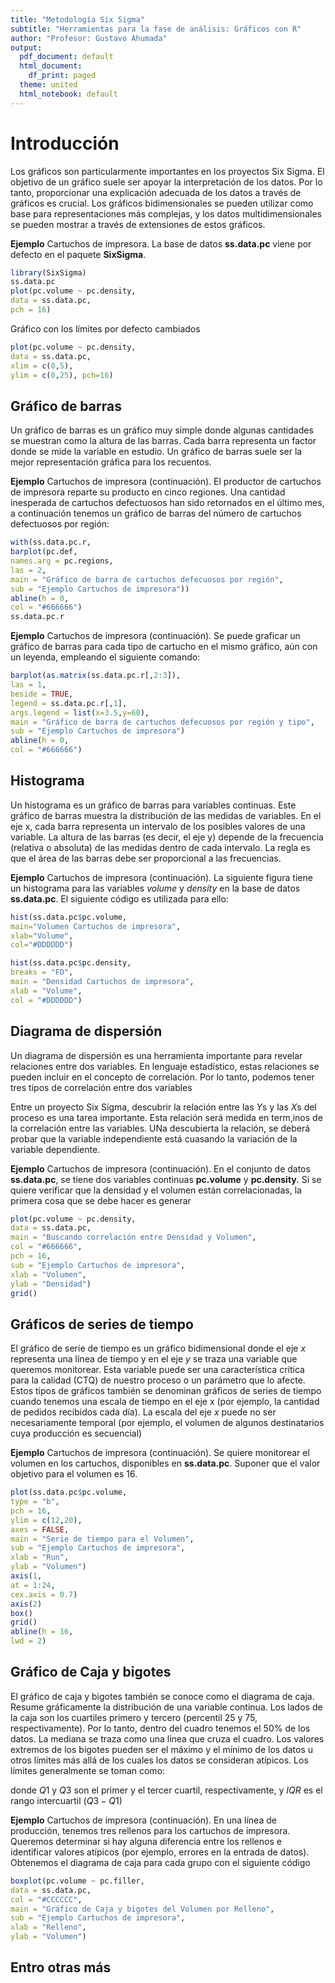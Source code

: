 ```yaml
---
title: "Metodología Six Sigma"
subtitle: "Herramientas para la fase de análisis: Gráficos con R" 
author: "Profesor: Gustavo Ahumada"
output:
  pdf_document: default
  html_document:
    df_print: paged
  theme: united
  html_notebook: default
---
```


# Introducción 

Los gráficos son particularmente importantes en los proyectos Six Sigma. El objetivo de un gráfico suele ser apoyar la interpretación de los datos. Por lo tanto, proporcionar una explicación adecuada de los datos a través de gráficos es crucial. Los gráficos bidimensionales se pueden utilizar como base para representaciones más complejas, y los datos multidimensionales se pueden mostrar a través de extensiones de estos gráficos.

**Ejemplo** Cartuchos de impresora. La base de datos $\textbf{ss.data.pc}$ viene por defecto en el paquete $\textbf{SixSigma}$.

```r
library(SixSigma)
ss.data.pc
plot(pc.volume ~ pc.density,
data = ss.data.pc,
pch = 16)
```

Gráfico con los límites por defecto cambiados

```r
plot(pc.volume ~ pc.density,
data = ss.data.pc,
xlim = c(0,5),
ylim = c(0,25), pch=16)
```


## Gráfico de barras 

Un gráfico de barras es un gráfico muy simple donde algunas cantidades se muestran como la altura de las barras. Cada barra representa un factor donde se mide la variable en estudio. Un gráfico de barras suele ser la mejor representación gráfica para los recuentos.

**Ejemplo** Cartuchos de impresora (continuación). El productor de cartuchos de impresora reparte su producto en cinco regiones. Una cantidad inesperada de cartuchos defectuosos han sido retornados en el último mes, a continuación tenemos un gráfico de barras del número de cartuchos defectuosos por región:

```r
with(ss.data.pc.r,
barplot(pc.def,
names.arg = pc.regions,
las = 2,
main = "Gráfico de barra de cartuchos defecuosos por región",
sub = "Ejemplo Cartuchos de impresora"))
abline(h = 0,
col = "#666666")
ss.data.pc.r
```

**Ejemplo** Cartuchos de impresora (continuación). Se puede graficar un gráfico de barras para cada tipo de cartucho en el mismo gráfico, aún con un leyenda, empleando el siguiente comando:

```r
barplot(as.matrix(ss.data.pc.r[,2:3]),
las = 1,
beside = TRUE,
legend = ss.data.pc.r[,1],
args.legend = list(x=3.5,y=60),
main = "Gráfico de barra de cartuchos defecuosos por región y tipo",
sub = "Ejemplo Cartuchos de impresora")
abline(h = 0,
col = "#666666")
```


## Histograma

Un histograma es un gráfico de barras para variables continuas. Este gráfico de barras muestra la distribución de las medidas de variables. En el eje x, cada barra representa un intervalo de los posibles valores de una variable. La altura de las barras (es decir, el eje y) depende de la frecuencia (relativa o absoluta) de las medidas dentro de cada intervalo. La regla es que el área de las barras debe ser proporcional a las frecuencias.

**Ejemplo** Cartuchos de impresora (continuación). La siguiente figura tiene un histograma para las variables *volume* y *density* en la base de datos $\textbf{ss.data.pc}$. El siguiente código es utilizada para ello:

```r
hist(ss.data.pc$pc.volume,
main="Volumen Cartuchos de impresora",
xlab="Volume",
col="#DDDDDD")
```


```r
hist(ss.data.pc$pc.density,
breaks = "FD",
main = "Densidad Cartuchos de impresora",
xlab = "Volume",
col = "#DDDDDD")
```


## Diagrama de dispersión

Un diagrama de dispersión es una herramienta importante para revelar relaciones entre dos variables. En lenguaje estadístico, estas relaciones se pueden incluir en el concepto de correlación. Por lo tanto, podemos tener tres tipos de correlación entre dos variables

Entre un proyecto Six Sigma, descubrir la relación entre las $Y$s y las $X$s del proceso es una tarea importante. Esta relación será medida en term,inos de la correlación entre las variables. UNa descubierta la relación, se deberá probar que la variable   independiente está cuasando la variación de la variable dependiente.

**Ejemplo** Cartuchos de impresora (continuación). En el conjunto de datos $\textbf{ss.data.pc}$, se tiene dos variables continuas $\textbf{pc.volume}$ y $\textbf{pc.density}$. Si se quiere verificar que la densidad y el volumen están correlacionadas, la primera cosa que se debe hacer es generar                                                 
```r
plot(pc.volume ~ pc.density,
data = ss.data.pc,
main = "Buscando correlación entre Densidad y Volumen",
col = "#666666",
pch = 16,
sub = "Ejemplo Cartuchos de impresora",
xlab = "Volumen",
ylab = "Densidad")
grid()
```


## Gráficos de series de tiempo

El gráfico de serie de tiempo es un gráfico bidimensional donde el eje $x$ representa una línea de tiempo y en el eje $y$ se traza una variable que queremos monitorear. Esta variable puede ser una característica crítica para la calidad (CTQ) de nuestro proceso o un parámetro que lo afecte. Estos tipos de gráficos también se denominan gráficos de series de tiempo cuando tenemos una escala de tiempo en el eje x (por ejemplo, la cantidad de pedidos recibidos cada día). La escala del eje $x$ puede no ser necesariamente temporal (por ejemplo, el volumen de algunos destinatarios cuya producción es secuencial)

**Ejemplo** Cartuchos de impresora (continuación). Se quiere monitorear el volumen en los cartuchos, disponibles en $\textbf{ss.data.pc}$. Suponer que el valor objetivo para el volumen es $16$. 

```r
plot(ss.data.pc$pc.volume,
type = "b",
pch = 16,
ylim = c(12,20),
axes = FALSE,
main = "Serie de tiempo para el Volumen",
sub = "Ejemplo Cartuchos de impresora",
xlab = "Run",
ylab = "Volumen")
axis(1,
at = 1:24,
cex.axis = 0.7)
axis(2)
box()
grid()
abline(h = 16,
lwd = 2)
```


## Gráfico de Caja y bigotes

El gráfico de caja y bigotes también se conoce como el diagrama de caja. Resume gráficamente la distribución de una variable continua. Los lados de la caja son los cuartiles primero y tercero (percentil 25 y 75, respectivamente). Por lo tanto, dentro del cuadro tenemos el $50\%$ de los datos. La mediana se traza como una línea que cruza el cuadro. Los valores extremos de los bigotes pueden ser el máximo y el mínimo de los datos u otros límites más allá de los cuales los datos se consideran atípicos. Los límites generalmente se toman como:

\begin{equation}
[Q1-1.5 \times IQR, Q3+1.5 \times IQR], \nonumber
\end{equation}

donde $Q1$ y $Q3$ son el primer y el tercer cuartil, respectivamente, y $IQR$ es el rango intercuartil ($Q3-Q1$)

**Ejemplo** Cartuchos de impresora (continuación). En una línea de producción, tenemos tres rellenos para los cartuchos de impresora. Queremos determinar si hay alguna diferencia entre los rellenos e identificar valores atípicos (por ejemplo, errores en la entrada de datos). Obtenemos el diagrama de caja para cada grupo con el siguiente código

```r
boxplot(pc.volume ~ pc.filler,
data = ss.data.pc,
col = "#CCCCCC",
main = "Gráfico de Caja y bigotes del Volumen por Relleno",
sub = "Ejemplo Cartuchos de impresora",
xlab = "Relleno",
ylab = "Volumen")
```



## Entro otras más




